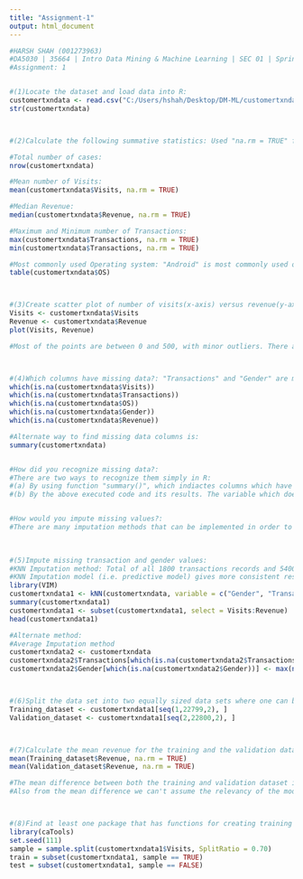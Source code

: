 ---
title: "Assignment-1"
output: html_document
---

```{r}
#HARSH SHAH (001273963)
#DA5030 | 35664 | Intro Data Mining & Machine Learning | SEC 01 | Spring 2018
#Assignment: 1 


#(1)Locate the dataset and load data into R:
customertxndata <- read.csv("C:/Users/hshah/Desktop/DM-ML/customertxndata.csv")
str(customertxndata)



#(2)Calculate the following summative statistics: Used "na.rm = TRUE" function to exclude any missing values in columns

#Total number of cases:
nrow(customertxndata)

#Mean number of Visits:
mean(customertxndata$Visits, na.rm = TRUE)

#Median Revenue:
median(customertxndata$Revenue, na.rm = TRUE)

#Maximum and Minimum number of Transactions:
max(customertxndata$Transactions, na.rm = TRUE)
min(customertxndata$Transactions, na.rm = TRUE)

#Most commonly used Operating system: "Android" is most commonly used operating system with "16028" users
table(customertxndata$OS)



#(3)Create scatter plot of number of visits(x-axis) versus revenue(y-axis):
Visits <- customertxndata$Visits
Revenue <- customertxndata$Revenue
plot(Visits, Revenue)

#Most of the points are between 0 and 500, with minor outliers. There are about dozen or so points between 1000 and 2000. The distribution of the points are comparable in terms of location and spread.  



#(4)Which columns have missing data?: "Transactions" and "Gender" are missing data columns
which(is.na(customertxndata$Visits))
which(is.na(customertxndata$Transactions))
which(is.na(customertxndata$OS))
which(is.na(customertxndata$Gender))
which(is.na(customertxndata$Revenue))

#Alternate way to find missing data columns is:
summary(customertxndata)


#How did you recognize missing data?:
#There are two ways to recognize them simply in R: 
#(a) By using function "summary()", which indiactes columns which have missing values by "NA's"(number of missing records)
#(b) By the above executed code and its results. The variable which doesn't have missing values results into its data type with zero records while one with missing values results into records which consists of the same. 


#How would you impute missing values?:
#There are many imputation methods that can be implemented in order to prepare the dataset, but the most consistent method to impute the missing values are by using predictive model(In this case, I used both KNN imputation method model &  Average imputation methods with customertxndata1 and customertxndata2 dataset respectively as mentioned in a code. All the time we are required to consider the amount and quality of the data with some required characteristics in it(like outliers, etc.) in order to use imputation methods.
                                                                                                                               
                                                                                                                               

#(5)Impute missing transaction and gender values:
#KNN Imputation method: Total of all 1800 transactions records and 5400 gender records are imputed by KNN imputation as shown in above results of summary of customertxndata1(Dataset with imputed values).
#KNN Imputation model (i.e. predictive model) gives more consistent result in compared to other imputation method like deletion, impute by average; with consideration of different characteristics of dataset.Extra columns could be ingnored by subseting.
library(VIM)
customertxndata1 <- kNN(customertxndata, variable = c("Gender", "Transactions"), k = 5)
summary(customertxndata1)
customertxndata1 <- subset(customertxndata1, select = Visits:Revenue)
head(customertxndata1)

#Alternate method:
#Average Imputation method
customertxndata2 <- customertxndata
customertxndata2$Transactions[which(is.na(customertxndata2$Transactions))] <- mean(customertxndata2$Transactions, na.rm = TRUE)
customertxndata2$Gender[which(is.na(customertxndata2$Gender))] <- max(names(sort(table(customertxndata2$Gender))), 1)



#(6)Split the data set into two equally sized data sets where one can be used for training a model and the other for validation. Take every odd numbered case and add them to the training data set and every even numbered case and add them to the validation data set, i.e., row 1, 3, 5, 7, etc. are training data while rows 2, 4, 6, etc. are validation data:
Training_dataset <- customertxndata1[seq(1,22799,2), ]
Validation_dataset <- customertxndata1[seq(2,22800,2), ]



#(7)Calculate the mean revenue for the training and the validation data sets and compare them. Comment on the difference:
mean(Training_dataset$Revenue, na.rm = TRUE)
mean(Validation_dataset$Revenue, na.rm = TRUE)

#The mean difference between both the training and validation dataset is approximately 11. It seems that the difference is more and could prove to overfit the predictive model of the training dataset.  
#Also from the mean difference we can't assume the relevancy of the model of the training dataset since it depends on that models results which gets displayed and further comparing it with the test dataset could point us down to the decision of overfitting, underfitting or exact fitting of the model. 



#(8)Find at least one package that has functions for creating training and validation data subsets and show how to use them:
library(caTools)
set.seed(111)
sample = sample.split(customertxndata1$Visits, SplitRatio = 0.70)
train = subset(customertxndata1, sample == TRUE)
test = subset(customertxndata1, sample == FALSE)


```